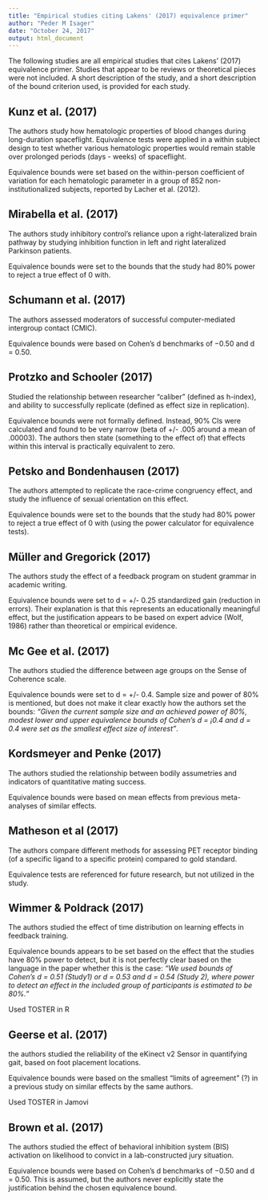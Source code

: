```yaml
---
title: "Empirical studies citing Lakens' (2017) equivalence primer"
author: "Peder M Isager"
date: "October 24, 2017"
output: html_document
---
```



The following studies are all empirical studies that cites Lakens' (2017) equivalence primer. Studies that appear to be reviews or theoretical pieces were not included. A short description of the study, and a short description of the bound criterion used, is provided for each study. 


## Kunz et al. (2017)

The authors study how hematologic properties of blood changes during long-duration spaceflight. Equivalence tests were applied in a within subject design to test whether various hematologic properties would remain stable over prolonged periods (days - weeks) of spaceflight. 

Equivalence bounds were set based on the within-person coefficient of variation for each hematologic parameter in a group of 852 non-institutionalized subjects, reported by Lacher et al. (2012). 


## Mirabella et al. (2017)

The authors study inhibitory control's reliance upon a right-lateralized brain pathway by studying inhibition function in left and right lateralized Parkinson patients. 

Equivalence bounds were set to the bounds that the study had 80% power to reject a true effect of 0 with.


## Schumann et al. (2017)

The authors assessed moderators of successful computer-mediated intergroup contact (CMIC).  

Equivalence bounds were based on Cohen's d benchmarks of −0.50 and d = 0.50. 


## Protzko and Schooler (2017)

Studied the relationship between researcher "caliber" (defined as h-index), and ability to successfully replicate (defined as effect size in replication). 

Equivalence bounds were not formally defined. Instead, 90% CIs were calculated and found to be very narrow (beta of +/- .005 around a mean of .00003). The authors then state (something to the effect of) that effects within this interval is practically equivalent to zero. 


## Petsko and Bondenhausen (2017)

The authors attempted to replicate the race-crime congruency effect, and study the influence of sexual orientation on this effect. 

Equivalence bounds were set to the bounds that the study had 80% power to reject a true effect of 0 with (using the power calculator for equivalence tests). 


## Müller and Gregorick (2017)

The authors study the effect of a feedback program on student grammar in academic writing.

Equivalence bounds were set to d = +/- 0.25 standardized gain (reduction in errors). Their explanation is that this represents an educationally meaningful effect, but the justification appears to be based on expert advice (Wolf, 1986) rather than theoretical or empirical evidence. 

## Mc Gee et al. (2017)

The authors studied the difference between age groups on the Sense of Coherence scale. 

Equivalence bounds were set to d = +/- 0.4. Sample size and power of 80% is mentioned, but does not make it clear exactly how the authors set the bounds: *"Given the current sample size and an achieved power of 80%, modest lower and upper equivalence bounds of Cohen’s d = ¡0.4 and d = 0.4 were set as the smallest effect size of interest"*. 


## Kordsmeyer and Penke (2017)

The authors studied the relationship between bodily assumetries and indicators of quantitative mating success. 

Equivalence bounds were based on mean effects from previous meta-analyses of similar effects. 


## Matheson et al (2017)

The authors compare different methods for assessing PET receptor binding (of a specific ligand to a specific protein) compared to gold standard. 

Equivalence tests are referenced for future research, but not utilized in the study.

## Wimmer & Poldrack (2017)

The authors studied the effect of time distribution on learning effects in feedback training.

Equivalence bounds appears to be set based on the effect that the studies have 80% power to detect, but it is not perfectly clear based on the language in the paper whether this is the case: *"We used bounds of Cohen’s d = 0.51 (Study1) or d = 0.53 and d = 0.54 (Study 2), where power to detect an effect in the included group of participants is estimated to be 80%."*

Used TOSTER in R


## Geerse et al. (2017)

the authors studied the reliability of the eKinect v2 Sensor in quantifying gait, based on foot placement locations.

Equivalence bounds were based on the smallest "limits of agreement" (?) in a previous study on similar effects by the same authors. 

Used TOSTER in Jamovi


## Brown et al. (2017)

The authors studied the effect of behavioral inhibition system (BIS) activation on likelihood to convict in a lab-constructed jury situation. 

Equivalence bounds were based on Cohen's d benchmarks of −0.50 and d = 0.50. This is assumed, but the authors never explicitly state the justification behind the chosen equivalence bound. 
